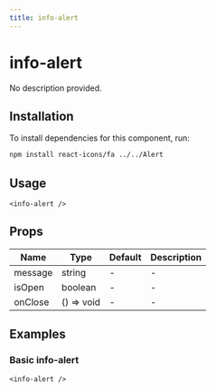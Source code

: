 ```yaml
---
title: info-alert
---
```


# info-alert

No description provided.

## Installation
To install dependencies for this component, run:
```bash
npm install react-icons/fa ../../Alert
```

## Usage
```tsx
<info-alert />
```

## Props
| Name      | Type     | Default | Description                 |
|-----------|----------|---------|-----------------------------|
| message | string | - | - |
| isOpen | boolean | - | - |
| onClose | () => void | - | - |

## Examples

### Basic info-alert
```tsx
<info-alert />
```

